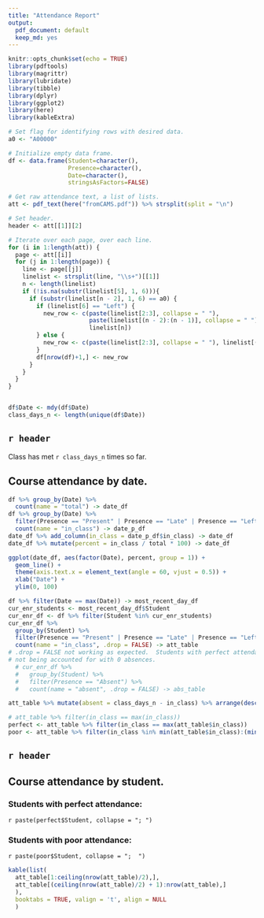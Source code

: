 ```yaml
---
title: "Attendance Report"
output:
  pdf_document: default
  keep_md: yes
---
```


```r
knitr::opts_chunk$set(echo = TRUE)
library(pdftools)
library(magrittr)
library(lubridate)
library(tibble)
library(dplyr)
library(ggplot2)
library(here)
library(kableExtra)

# Set flag for identifying rows with desired data.
a0 <- "A00000"

# Initialize empty data frame.
df <- data.frame(Student=character(), 
                 Presence=character(), 
                 Date=character(), 
                 stringsAsFactors=FALSE) 

# Get raw attendance text, a list of lists.
att <- pdf_text(here("fromCAMS.pdf")) %>% strsplit(split = "\n")

# Set header.
header <- att[[1]][2]

# Iterate over each page, over each line.
for (i in 1:length(att)) {
  page <- att[[i]]
  for (j in 1:length(page)) {
    line <- page[[j]]
    linelist <- strsplit(line, "\\s+")[[1]]
    n <- length(linelist)
    if (!is.na(substr(linelist[5], 1, 6))){
      if (substr(linelist[n - 2], 1, 6) == a0) {
        if (linelist[6] == "Left") {
          new_row <- c(paste(linelist[2:3], collapse = " "), 
                       paste(linelist[(n - 2):(n - 1)], collapse = " "),
                       linelist[n])
        } else {
          new_row <- c(paste(linelist[2:3], collapse = " "), linelist[(n - 1):(n)])
        }
        df[nrow(df)+1,] <- new_row
      }
    }
  }
}


df$Date <- mdy(df$Date)
class_days_n <- length(unique(df$Date))
```

## `r header`
Class has met `r class_days_n` times so far. 

## Course attendance by date.

```r
df %>% group_by(Date) %>% 
  count(name = "total") -> date_df
df %>% group_by(Date) %>% 
  filter(Presence == "Present" | Presence == "Late" | Presence == "Left Early") %>% 
  count(name = "in_class") -> date_p_df
date_df %>% add_column(in_class = date_p_df$in_class) -> date_df
date_df %>% mutate(percent = in_class / total * 100) -> date_df

ggplot(date_df, aes(factor(Date), percent, group = 1)) +
  geom_line() +
  theme(axis.text.x = element_text(angle = 60, vjust = 0.5)) +
  xlab("Date") +
  ylim(0, 100)
```


```r
df %>% filter(Date == max(Date)) -> most_recent_day_df
cur_enr_students <- most_recent_day_df$Student
cur_enr_df <- df %>% filter(Student %in% cur_enr_students)
cur_enr_df %>% 
  group_by(Student) %>% 
  filter(Presence == "Present" | Presence == "Late" | Presence == "Left Early") %>% 
  count(name = "in_class", .drop = FALSE) -> att_table
# .drop = FALSE not working as expected.  Students with perfect attendance
# not being accounted for with 0 absences.
  # cur_enr_df %>% 
  #   group_by(Student) %>% 
  #   filter(Presence == "Absent") %>% 
  #   count(name = "absent", .drop = FALSE) -> abs_table

att_table %>% mutate(absent = class_days_n - in_class) %>% arrange(desc(in_class)) -> att_table

# att_table %>% filter(in_class == max(in_class))
perfect <- att_table %>% filter(in_class == max(att_table$in_class))
poor <- att_table %>% filter(in_class %in% min(att_table$in_class):(min(att_table$in_class) + 2))
```

\pagebreak

## `r header`

## Course attendance by student.




### Students with perfect attendance:

`r paste(perfect$Student, collapse = "; ")`

### Students with poor attendance:

`r paste(poor$Student, collapse = ";  ")`

```r
kable(list(
  att_table[1:ceiling(nrow(att_table)/2),],
  att_table[(ceiling(nrow(att_table)/2) + 1):nrow(att_table),]
  ),
  booktabs = TRUE, valign = 't', align = NULL
  )
```
